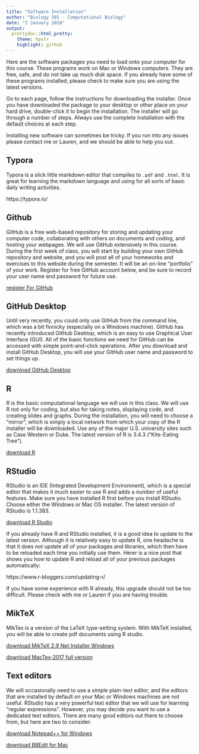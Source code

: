 ---
title: "Software Installation"
author: "Biology 381 - Computational Biology"
date: "2 January 2018"
output:
  prettydoc::html_pretty:
    theme: hpstr
    highlight: github
---
Here are the software packages you need to load onto your computer for this course. These programs work on Mac or Windows computers. They are free, safe, and do not take up much disk space. If you already have some of these programs installed, please check to make sure you are using the latest versions.

Go to each page, follow the instructions for downloading the installer. Once you have downloaded the package to your desktop or other place on your hard drive, double-click it to begin the installation. The installer will go through a number of steps. Always use the complete installation with the default choices at each step. 

Installing new software can sometimes be tricky. If you run into any issues please contact me or Lauren, and we should be able to help you out.

## Typora

Typora is a slick little markdown editor that compiles to `.pdf` and `.html`. It is great for learning the markdown language and using for all sorts of basic daily writing activities. 

https://typora.io/

## Github

GitHub is a free web-based repository for storing and updating your computer code, collaborating with others on documents and coding, and hosting your webpages. We will use GitHub extensively in this course. During the first week of class, you will start by building your own GitHub repository and website, and you will post all of your homeworks and exercises to this website during the semester. It will be an on-line "portfolio" of your work. Register for free GitHub account below, and be sure to record your user name and password for future use.

[register For GitHub](https://github.com/)

## GitHub Desktop

Until very recently, you could only use GitHub from the command line, which was a bit finnicky (especially on a Windows machine). GitHub has recently introduced GitHub Desktop, which is an easy to use Graphical User Interface (GUI). All of the basic functions we need for GitHub can be accessed with simple point-and-click operations. After you download and install GitHub Desktop, you will use your GitHub user name and password to set things up.

[download GitHub Desktop](https://desktop.github.com/)

## R
R is the basic computational language we will use in this class. We will use R not only for coding, but also for taking notes, displaying code, and creating slides and graphs. During the installation, you will need to choose a "mirror", which is simply a local network from which your copy of the R installer will be downloaded. Use any of the major U.S. university sites such as Case Western or Duke. The latest version of R is 3.4.3 ("Kite-Eating Tree").   

[download R](https://www.r-project.org/)

## RStudio
RStudio is an IDE (Integrated Development Environment), which is a special editor that makes it much easier to use R and adds a number of useful features. Make sure you have installed R first before you install RStudio. Choose either the Windows or Mac OS installer. The latest version of RStudio is 1.1.383.

[download R Studio](https://www.rstudio.com/products/rstudio/download/)

If you already have R and RStudio installed, it is a good idea to update to the latest version. Although it is relatively easy to update R, one headache is that it does not update all of your packages and libraries, which then have to be reloaded each time you initially use them. Herer is a nice post that shows you how to update R and reload all of your previous packages automatically:

https://www.r-bloggers.com/updating-r/

If you have some experience with R already, this upgrade should not be too difficult. Please check with me or Lauren if you are having trouble.

## MikTeX
MikTex is a version of the LaTeX type-setting system. With MikTeX installed, you will be able to create pdf documents using R studio. 



[download MikTeX 2.9 Net Installer Windows](http://miktex.org/2.9/setup)

[download MacTex-2017 full version](http://tug.org/mactex/)

## Text editors
We will occasionally need to use a simple plain-text editor, and the editors that are installed by default on your Mac or Windows machines are not useful. RStudio has a very powerful text editor that we will use for learning "regular expressions". However, you may decide you want to use a dedicated text editors. There are many good editors out there to choose from, but here are two to consider:


[download Notepad++ for Windows](https://notepad-plus-plus.org/)


[download BBEdit for Mac](http://www.barebones.com/products/bbedit/demo.html)
